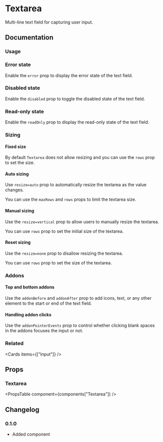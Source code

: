 
# Textarea

Multi-line text field for capturing user input.

## Documentation

### Usage

<Demo component="textarea/usage" />

### Error state

Enable the `error` prop to display the error state of the text field.

<Demo component="textarea/error-usage" />

### Disabled state

Enable the `disabled` prop to toggle the disabled state of the text field.

<Demo component="textarea/disabled-usage" />

### Read-only state

Enable the `readOnly` prop to display the read-only state of the text field.

<Demo component="textarea/readonly-usage" />

### Sizing

#### Fixed size

By default `Textarea` does not allow resizing and you can use the `rows` prop to set the size.

<Demo component="textarea/size-usage" />

#### Auto sizing

Use `resize=auto` prop to automatically resize the textarea as the value changes.

<Demo component="textarea/size-auto-usage" />

You can use the `maxRows` and `rows` props to limit the textarea size.

<Demo component="textarea/size-auto-minmax-usage" />

#### Manual sizing

Use the `resize=vertical` prop to allow users to manually resize the textarea.

You can use `rows` prop to set the initial size of the textarea.

<Demo component="textarea/size-manual-usage" />

#### Reset sizing

Use the `resize=none` prop to disallow resizing the textarea.

You can use `rows` prop to set the size of the textarea.

<Demo component="textarea/size-reset-usage" />

### Addons

#### Top and bottom addons

Use the `addonBefore` and `addonAfter` prop to add icons, text, or any other element to the start or end of the text field.

<Demo component="textarea/addon-usage" />

#### Handling addon clicks

Use the `addonPointerEvents` prop to control whether clicking blank spaces in the addons focuses the input or not.

<Demo component="textarea/addon-pointer-usage" />

### Related

<Cards items={["Input"]} />

## Props

### Textarea

<PropsTable component={components["Textarea"]} />

## Changelog

### 0.1.0

- Added component
